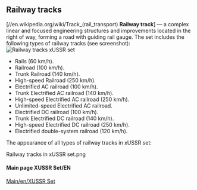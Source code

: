 == Railway tracks ==
[//en.wikipedia.org/wiki/Track_(rail_transport) '''Railway track''']  — a complex linear and focused engineering structures and improvements located in the right of way, forming a road with guiding rail gauge.
The set includes the following types of railway tracks (see screenshot):
[[File:en/Railway tracks.png|frame|right| Railway tracks xUSSR set]]
* Rails (60 km/h).
* Railroad (100 km/h).
* Trunk Railroad (140 km/h).
* High-speed Railroad (250 km/h).
* Electrified AC railroad (100 km/h).
* Trunk Electrified AC railroad (140 km/h).
* High-speed Electrified AC railroad (250 km/h).
* Unlimited-speed Electrified AC railroad.
* Electrified DC railroad (100 km/h).
* Trunk Electrified DC railroad (140 km/h).
* High-speed Electrified DC railroad (250 km/h).
* Electrified double-system railroad (120 km/h).
The appearance of all types of railway tracks in xUSSR set:
<gallery mode="packed">
Railway tracks in xUSSR set.png
</gallery>

====Main page XUSSR Set/EN====
[[Main/en/XUSSR Set]]